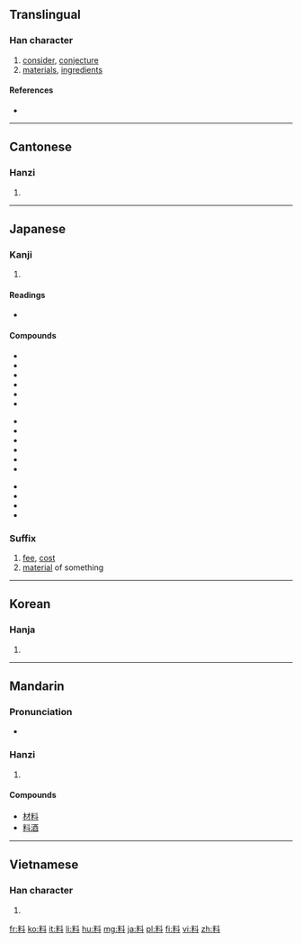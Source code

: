 ==Translingual==
{{stroke order|strokes=10}}

===Han character===
{{Han char|rn=68|rad=斗|as=06|sn=10|four=9490<sub>0</sub>|canj=火木卜十 (FDYJ)}}

# [[consider]], [[conjecture]]
# [[material]]s, [[ingredient]]s

====References====
* {{Han ref|kx=0478.090|dkj=13501|dj=0836.100|hdz=32253.040|uh=6599|ud=26009|bh=AEC6|bd=44742}}

----

==Cantonese==

===Hanzi===
{{yue-hanzi|jyut=|y=liu2, liu6}}

# {{defn|lang=yue|sort=斗06}}

----

==Japanese==

===Kanji===
{{ja-kanji|grade=4|rs=斗06}}

# {{defn|lang=ja|sort=斗06}}

====Readings====
* {{ja-readings|on=[[りょう]] (ryō)|kun=[[はかる]] (hakaru)}}

====Compounds====
{{top3}}
* {{l|ja|sc=Jpan|料金|tr=りょうきん, ryōkin}}
* {{l|ja|sc=Jpan|原料|tr=げんりょう, genryō}}
* {{l|ja|sc=Jpan|料理|tr=りょうり, ryōri}}
* {{l|ja|sc=Jpan|材料|tr=ざいりょう, zairyō}}
* {{l|ja|sc=Jpan|調味料|tr=ちょうみりょう, chōmiryō}}
* {{l|ja|sc=Jpan|無料|tr=むりょう, muryō}}
{{mid3}}
* {{l|ja|sc=Jpan|飲料|tr=いんりょう, inryō}}
* {{l|ja|sc=Jpan|賃料|tr=ちんりょう, chinryō}}
* {{l|ja|sc=Jpan|有料|tr=ゆうりょう, yūryō}}
* {{l|ja|sc=Jpan|香料|tr=こうりょう, kōryō}}
* {{l|ja|sc=Jpan|史料|tr=しりょう, shiryō}}
* {{l|ja|sc=Jpan|材料費|tr=ざいりょうひ, zairyōhi}}
{{mid3}}
* {{l|ja|sc=Jpan|みかじめ料|tr=みかじめりょう, mikajimeryō}}
* {{l|ja|sc=Jpan|挨拶料|tr=あいさつりょう, aisatsuryō}}
* {{l|ja|sc=Jpan|立退料|tr=たちのきりょう, tachinokiryō}}
* {{l|ja|sc=Jpan|料額印面|tr=りょうがくいんめん, ryōgakuinmen}}
{{bottom}}

===Suffix===
{{ja-pos|k|suffix|hira=りょう|rom=ryō}}
# [[fee]], [[cost]]
# [[material]] of something

----

==Korean==

===Hanja===
{{ko-hanja|hangeul=[[료]]>[[요]]|eumhun=|rv=ryo>yo|mr=ryo>yo|y=lyo>yo}}

# {{defn|lang=ko|sort=斗06}}

----

==Mandarin==

===Pronunciation===
* {{audio|Zh-liào.ogg|Audio|lang=cmn}}

===Hanzi===
{{cmn-hanzi|pin=[[liào]] ([[liao4]])|wg=liao<sup>4</sup>}}

# {{defn|lang=cmn|sort=斗06}}

====Compounds====
* [[材料]]
* [[料酒]]

----

==Vietnamese==

===Han character===
{{vi-hantu|[[liêu]], [[liệu]], [[liều]], [[xệu]], [[lẽo]]|rs=斗06}}

# {{defn|lang=vi|sort=斗06}}

[[fr:料]]
[[ko:料]]
[[it:料]]
[[li:料]]
[[hu:料]]
[[mg:料]]
[[ja:料]]
[[pl:料]]
[[fi:料]]
[[vi:料]]
[[zh:料]]